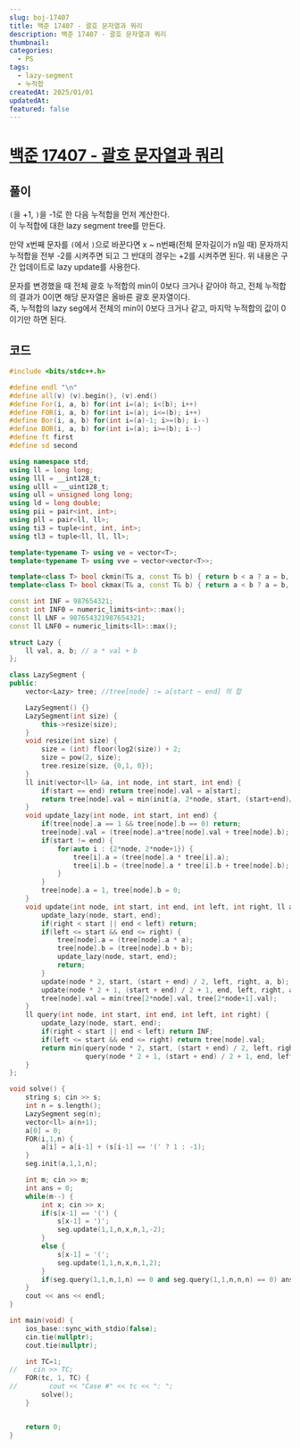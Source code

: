 ```yaml
---
slug: boj-17407
title: 백준 17407 - 괄호 문자열과 쿼리
description: 백준 17407 - 괄호 문자열과 쿼리
thumbnail: 
categories:
  - PS
tags:
  - lazy-segment
  - 누적합
createdAt: 2025/01/01
updatedAt: 
featured: false
---
```


# [백준 17407 - 괄호 문자열과 쿼리](https://www.acmicpc.net/problem/17407)

## 풀이
`(`을 +1, `)`을 -1로 한 다음 누적합을 먼저 계산한다.  
이 누적합에 대한 lazy segment tree를 만든다.  

만약 x번째 문자를 `(`에서 `)`으로 바꾼다면 x ~ n번째(전체 문자길이가 n일 때) 문자까지 누적합을 전부 -2를 시켜주면 되고 그 반대의 경우는 +2를 시켜주면 된다. 위 내용은 구간 업데이트로 lazy update를 사용한다.  

문자를 변경했을 때 전체 괄호 누적합의 min이 0보다 크거나 같아야 하고, 전체 누적합의 결과가 0이면 해당 문자열은 올바른 괄호 문자열이다.  
즉, 누적합의 lazy seg에서 전체의 min이 0보다 크거나 같고, 마지막 누적합의 값이 0이기만 하면 된다.

## 코드
```cpp
#include <bits/stdc++.h>

#define endl "\n"
#define all(v) (v).begin(), (v).end()
#define For(i, a, b) for(int i=(a); i<(b); i++)
#define FOR(i, a, b) for(int i=(a); i<=(b); i++)
#define Bor(i, a, b) for(int i=(a)-1; i>=(b); i--)
#define BOR(i, a, b) for(int i=(a); i>=(b); i--)
#define ft first
#define sd second

using namespace std;
using ll = long long;
using lll = __int128_t;
using ulll = __uint128_t;
using ull = unsigned long long;
using ld = long double;
using pii = pair<int, int>;
using pll = pair<ll, ll>;
using ti3 = tuple<int, int, int>;
using tl3 = tuple<ll, ll, ll>;

template<typename T> using ve = vector<T>;
template<typename T> using vve = vector<vector<T>>;

template<class T> bool ckmin(T& a, const T& b) { return b < a ? a = b, 1 : 0; }
template<class T> bool ckmax(T& a, const T& b) { return a < b ? a = b, 1 : 0; }

const int INF = 987654321;
const int INF0 = numeric_limits<int>::max();
const ll LNF = 987654321987654321;
const ll LNF0 = numeric_limits<ll>::max();

struct Lazy {
    ll val, a, b; // a * val + b
};

class LazySegment {
public:
    vector<Lazy> tree; //tree[node] := a[start ~ end] 의 합

    LazySegment() {}
    LazySegment(int size) {
        this->resize(size);
    }
    void resize(int size) {
        size = (int) floor(log2(size)) + 2;
        size = pow(2, size);
        tree.resize(size, {0,1, 0});
    }
    ll init(vector<ll> &a, int node, int start, int end) {
        if(start == end) return tree[node].val = a[start];
        return tree[node].val = min(init(a, 2*node, start, (start+end)/2), init(a, 2*node+1, (start+end)/2+1, end));
    }
    void update_lazy(int node, int start, int end) {
        if(tree[node].a == 1 && tree[node].b == 0) return;
        tree[node].val = (tree[node].a*tree[node].val + tree[node].b);
        if(start != end) {
            for(auto i : {2*node, 2*node+1}) {
                tree[i].a = (tree[node].a * tree[i].a);
                tree[i].b = (tree[node].a * tree[i].b + tree[node].b);
            }
        }
        tree[node].a = 1, tree[node].b = 0;
    }
    void update(int node, int start, int end, int left, int right, ll a, ll b) {
        update_lazy(node, start, end);
        if(right < start || end < left) return;
        if(left <= start && end <= right) {
            tree[node].a = (tree[node].a * a);
            tree[node].b = (tree[node].b + b);
            update_lazy(node, start, end);
            return;
        }
        update(node * 2, start, (start + end) / 2, left, right, a, b);
        update(node * 2 + 1, (start + end) / 2 + 1, end, left, right, a, b);
        tree[node].val = min(tree[2*node].val, tree[2*node+1].val);
    }
    ll query(int node, int start, int end, int left, int right) {
        update_lazy(node, start, end);
        if(right < start || end < left) return INF;
        if(left <= start && end <= right) return tree[node].val;
        return min(query(node * 2, start, (start + end) / 2, left, right),
                   query(node * 2 + 1, (start + end) / 2 + 1, end, left, right));
    }
};

void solve() {
    string s; cin >> s;
    int n = s.length();
    LazySegment seg(n);
    vector<ll> a(n+1);
    a[0] = 0;
    FOR(i,1,n) {
        a[i] = a[i-1] + (s[i-1] == '(' ? 1 : -1);
    }
    seg.init(a,1,1,n);

    int m; cin >> m;
    int ans = 0;
    while(m--) {
        int x; cin >> x;
        if(s[x-1] == '(') {
            s[x-1] = ')';
            seg.update(1,1,n,x,n,1,-2);
        }
        else {
            s[x-1] = '(';
            seg.update(1,1,n,x,n,1,2);
        }
        if(seg.query(1,1,n,1,n) == 0 and seg.query(1,1,n,n,n) == 0) ans++;
    }
    cout << ans << endl;
}

int main(void) {
    ios_base::sync_with_stdio(false);
    cin.tie(nullptr);
    cout.tie(nullptr);

    int TC=1;
//    cin >> TC;
    FOR(tc, 1, TC) {
//        cout << "Case #" << tc << ": ";
        solve();
    }


    return 0;
}
```